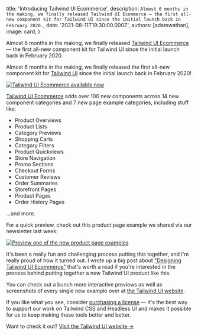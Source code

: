 
  title: 'Introducing Tailwind UI Ecommerce',
  description: `Almost 6 months in the making, we finally released Tailwind UI Ecommerce — the first all-new component kit for Tailwind UI since the initial launch back in February 2020.`,
  date: '2021-08-11T19:30:00.000Z',
  authors: [adamwathan],
  image: card,
}

<!--excerpt-->

Almost 6 months in the making, we finally released [Tailwind UI Ecommerce](https://tailwindui.com/#product-ecommerce) — the first all-new component kit for Tailwind UI since the initial launch back in February 2020.

<!--/excerpt-->

Almost 6 months in the making, we finally released the first all-new component kit for [Tailwind UI](https://tailwindui.com) since the initial launch back in February 2020!

<a href="https://tailwindui.com">
  <img src={card} alt="Tailwind UI Ecommerce available now" />
</a>

[Tailwind UI Ecommerce](https://tailwindui.com/#product-ecommerce) adds over 100 new components across 14 new component categories and 7 new page example categories, including stuff like:

- Product Overviews
- Product Lists
- Category Previews
- Shopping Carts
- Category Filters
- Product Quickviews
- Store Navigation
- Promo Sections
- Checkout Forms
- Customer Reviews
- Order Summaries
- Storefront Pages
- Product Pages
- Order History Pages

...and more.

For a quick preview, check out this product page example we shared via our newsletter last week:

<a href="https://tailwindui.com/page-examples/ecommerce-product-page-02">
  <img
    src={productPagePreview}
    alt="Preview one of the new product page examples"
  />
</a>

It's been a really fun and challenging process putting this together, and I'm really proud of how it turned out. I wrote up a big post about ["Designing Tailwind UI Ecommerce"](https://blog.tailwindcss.com/designing-tailwind-ui-ecommerce) that's worth a read if you're interested in the process behind putting together a new Tailwind UI product like this.

You can check out a bunch more interactive previews as well as screenshots of every single new example over at [the Tailwind UI website](https://tailwindui.com/#product-ecommerce).

If you like what you see, consider [purchasing a license](https://tailwindui.com/pricing) — it's the best way to support our work on Tailwind CSS and Headless UI and makes it possible for us to keep making these tools better and better.

Want to check it out? <a href="https://tailwindui.com">Visit the Tailwind UI website →</a>
